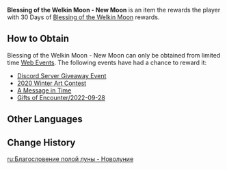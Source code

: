 {{Item Infobox
|id           = 001202
|image        = Item Blessing of the Welkin Moon - New Moon.png
|type         = Feature Activation Materials
|invCategory  = Precious Items
|quality      = 5
|description  = A ritual prayer, recited on the rising of the first new moon, to ask for the moon's blessing in the form of wealth and good fortune. For your purposes, the new moon you shall pray to is the first-ever new moon in Teyvat, since it's the first one you've seen here.<br /><br />Use this item to receive 30 days of Blessing of the Welkin Moon rewards.
|source1      = Chance from [[Web Events]]
}}
'''Blessing of the Welkin Moon - New Moon''' is an item the rewards the player with 30 Days of [[Blessing of the Welkin Moon]] rewards.

==How to Obtain==
Blessing of the Welkin Moon - New Moon can only be obtained from limited time [[Web Events]]. The following events have had a chance to reward it:
* [[Discord Server Giveaway Event]]
* [[2020 Winter Art Contest]]
* [[A Message in Time]]
* [[Gifts of Encounter/2022-09-28]]

==Other Languages==
{{Other Languages
|en      = Blessing of the Welkin Moon - New Moon
|zhs     = 空月祝福・新月
|zhs_rm  = Kōng Yuè Zhùfú - Xīn Yuè
|zht     = 空月祝福・新月
|zht_rm  = Kōng Yuè Zhùfú - Xīn Yuè
|zh_tl   = Blessing of the Welkin Moon - New Moon
|ja      = 空月の祝福・新月
|ja_rm   = Kuugetsu no Shukufuku - Shingetsu{{Assumed}}
|ja_tl   = Blessing of the Empty Moon - New Moon
|ko      = 공월 축복・초승달
|ko_rm   = Gongweol Chukbok - Choseungdal
|ko_tl   = Blessing of the Empty Moon - Crescent Moon
|es      = Bendición Lunar - Mes nuevo
|es_tl   = Lunar Blessing - New Month
|fr      = Faveur de l'astre de la nuit - Nouvelle lune
|fr_tl   = Favour of the Star of the Night - New Moon
|ru      = Благословение полой луны - Новолуние
|ru_tl   = Blessing of the Hollow Moon - New Moon
|th      = พรแห่งดวงจันทร์-ดวงจันทร์ดวงใหม่
|th_rm   = Phon haeng duangchantha - duangchantha duang mai
|th_tl   = Blessing of the Moon - New Moon
|vi      = {{tt|Không Nguyệt Chúc Phúc|空月祝福}} - Trăng Non
|vi_tl   = Blessing of the Welkin Moon - New Moon
|de      = Mondsegen – Neumond
|de_tl   = Moon Blessing - New Moon
|id      = Blessing of the Welkin Moon - New Moon
|pt      = Bênção da Lua Nova - Lua Nova
|pt_tl   = Blessing of the New Moon - New Moon
|tr      = Yeni Ayın Lütfu - Yeni Ay
|tr_tl   = 
|it      = Benedizione lunare del firmamento: Novilunio
|it_tl   = Lunar Blessing of the Firmament: New Moon
}}

==Change History==
{{Change History|1.0}}

[[ru:Благословение полой луны - Новолуние]]